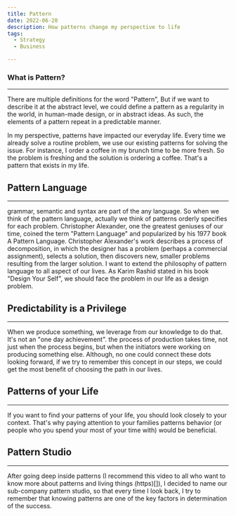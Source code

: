 ```yaml
---
title: Pattern 
date: 2022-06-20
description: How patterns change my perspective to life
tags:
  - Strategy
  - Business

---
```


### What is Pattern?
---

There are multiple definitions for the word "Pattern", But if we want to describe it at the abstract level, we could 
define a pattern as a regularity in the world, in human-made design, or in abstract ideas. As such, the elements of 
a pattern repeat in a predictable manner. 

In my perspective, patterns have impacted our everyday life. Every time we already solve a routine problem, we use our existing
patterns for solving the issue. For instance, I order a coffee in my brunch time to be more fresh. So the problem is freshing and 
the solution is ordering a coffee. That's a pattern that exists in my life.

## Pattern Language
---

grammar, semantic and syntax are part of the any language. So when we think of the pattern language, actually we think of 
patterns orderly specifies for each problem.
Christopher Alexander, one the greatest geniuses of our time, coined
the term "Pattern Language" and popularized by his 1977 book A Pattern Language. 
Christopher Alexander's work describes a process of decomposition, in which the designer has a problem (perhaps a commercial assignment), selects a solution, then discovers new, smaller problems resulting from the larger solution. I want to extend the philosophy of pattern language 
to all aspect of our lives. As Karim Rashid stated in his book "Design Your Self", we should face the problem in our life as a design problem. 

## Predictability is a Privilege
---

When we produce something, we leverage from our knowledge to do that. It's not an "one day achievement". 
the process of production takes time, not just when the process begins, but when the initiators were working on producing something else.
Although, no one could connect these dots looking forward, if we try to remember this concept in our steps, we 
could get the most benefit of choosing the path in our lives. 

## Patterns of your Life
---

If you want to find your patterns of your life, you should look closely to your context. That's why paying attention
to your families patterns behavior (or people who you spend your most of your time with) would be beneficial.  


## Pattern Studio
---

After going deep inside patterns (I recommend this video to all who want to know more about patterns and living things (https)[]),
I decided to name our sub-company pattern studio, so that every time I look back, I try to remember that knowing patterns 
are one of the key factors in determination of the success.  




  <TwitterButton link="https://shirani.me/pattern"/>
  <LinkedinButton link="https://shirani.me/pattern"/>